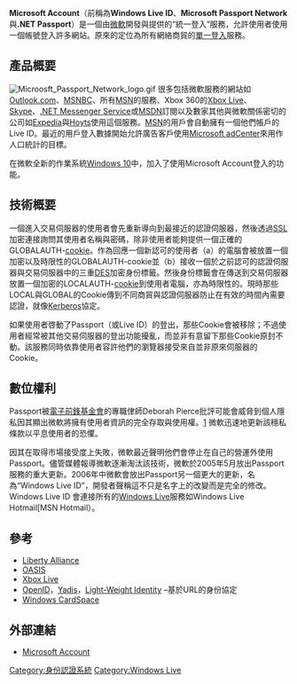 {{Expand English|time=2019-05-09T08:04:26+00:00}}
{{NoteTA|G1-IT}}
{{Infobox Software
|name = Microsoft Account
|logo = [[File:Microsoft_account_logo.png|200px]]
|screenshot = [[File:Windowsliveid.PNG|300px]]
|caption = Microsoft Account 登錄網頁
|developer = [[微軟|微軟]]
|latest_release_version = 
|latest_release_date = 
|latest_preview_version = 
|latest_preview_date = 
|operating_system = 
|genre = 
|license = 
|website = 
}}

'''Microsoft Account'''（前稱為'''Windows Live ID'''、'''Microsoft Passport Network'''與'''.NET Passport'''）是一個由[[微軟|微軟]]開發與提供的“統一登入”服務，允許使用者使用一個帳號登入許多網站。原來的定位為所有網絡商貿的[[單一登入|單一登入]]服務。

== 產品概要 ==
[[File:Microosft_Passport_Network_logo.gif|frame]]
很多包括微軟服務的網站如[[Outlook.com|Outlook.com]]、[[MSNBC|MSNBC]]、所有[[MSN|MSN]]的服務、Xbox 360的[[Xbox_Live|Xbox Live]]、[[Skype|Skype]]、[[.NET_Messenger_Service|.NET Messenger Service]]或[[MSDN|MSDN]]訂閱以及數家其他與微軟關係密切的公司如[[Expedia|Expedia]]與[[Hoyts|Hoyts]]使用這個服務。[[MSN|MSN]]的用戶會自動擁有一個他們帳戶的Live ID。最近的用戶登入數據開始允許廣告客戶使用[[Microsoft_adCenter|Microsoft adCenter]]來用作人口統計的目標。

在微軟全新的作業系統[[Windows_10|Windows 10]]中，加入了使用Microsoft Account登入的功能。

== 技術概要 ==
一個進入交易伺服器的使用者會先重新導向到最接近的認證伺服器，然後透過[[SSL|SSL]]加密連接詢問其使用者名稱與密碼，除非使用者能夠提供一個正確的GLOBALAUTH-[[cookie|cookie]]。作為回應一個新認可的使用者（a）的電腦會被放置一個加密以及時限性的GLOBALAUTH-cookie並（b）接收一個於之前認可的認證伺服器與交易伺服器中的三重[[DES|DES]]加密身份標籤。然後身份標籤會在傳送到交易伺服器放置一個加密的LOCALAUTH-[[cookie|cookie]]到使用者電腦，亦為時限性的。現時那些LOCAL與GLOBAL的Cookie傳到不同商貿與認證伺服器防止在有效的時間內需要認證，就像[[Kerberos|Kerberos]]協定。

如果使用者啓動了Passport（或Live ID）的登出，那些Cookie會被移除；不過使用者經常被其他交易伺服器的登出功能擾亂，而並非有意留下那些Cookie原封不動。該服務同時依靠使用者容許他們的瀏覽器接受來自並非原來伺服器的Cookie。

== 數位權利 ==
Passport被[[電子前鋒基金會|電子前鋒基金會]]的專職侓師Deborah Pierce批評可能會威脅到個人隱私因其顯出微軟將擁有使用者資訊的完全存取與使用權。[https://archive.is/20120629091209/http://news.com.com/Privacy+terms+revised+for+Microsoft+Passport/2100-1023_3-255310.html?tag=bplst] 微軟迅速地更新該穩私條款以平息使用者的恐懼。

因其在取得市場接受度上失敗，微軟最近聲明他們會停止在自己的營運外使用Passport。儘管媒體報導微軟逐漸淘汰該技術，微軟於2005年5月放出Passport服務的重大更新。2006年中微軟會放出Passport另一個更大的更新，名為“Windows Live ID”，開發者聲稱這不只是名字上的改變而是完全的修改。Windows Live ID 會連接所有的[[Windows_Live|Windows Live]]服務如Windows Live Hotmail[MSN Hotmail）。

== 參考 ==
* [[Liberty_Alliance|Liberty Alliance]]
* [[結構化資訊標準促進組織|OASIS]]
* [[Xbox_Live|Xbox Live]]
* [[OpenID|OpenID]]，[[Yadis|Yadis]]，[[Light-Weight_Identity|Light-Weight Identity]] –基於URL的身份協定
* [[Windows_CardSpace|Windows CardSpace]]

== 外部連結 ==
* [https://login.live.com/ Microsoft Account] {{Wayback|url=https://login.live.com/ |date=20210207074548 }}

{{Windows Live}}
{{Microsoft}}

[[Category:身份認證系統|Category:身份認證系統]]
[[Category:Windows_Live|Category:Windows Live]]